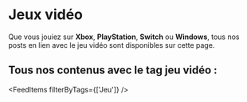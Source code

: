 # Jeux vidéo

Que vous jouiez sur **Xbox**, **PlayStation**, **Switch** ou **Windows**, tous nos posts en lien avec le jeu vidéo sont disponibles sur cette page.

## Tous nos contenus avec le tag jeu vidéo :

<FeedItems filterByTags={['Jeu']} />
